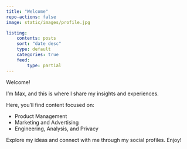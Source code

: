 ```yaml
---
title: "Welcome"
repo-actions: false
image: static/images/profile.jpg

listing:
    contents: posts
    sort: "date desc"
    type: default
    categories: true
    feed:
        type: partial
---
```


Welcome!

I'm Max, and this is where I share my insights and experiences.

Here, you'll find content focused on:

- Product Management
- Marketing and Advertising
- Engineering, Analysis, and Privacy

Explore my ideas and connect with me through my social profiles. Enjoy!
